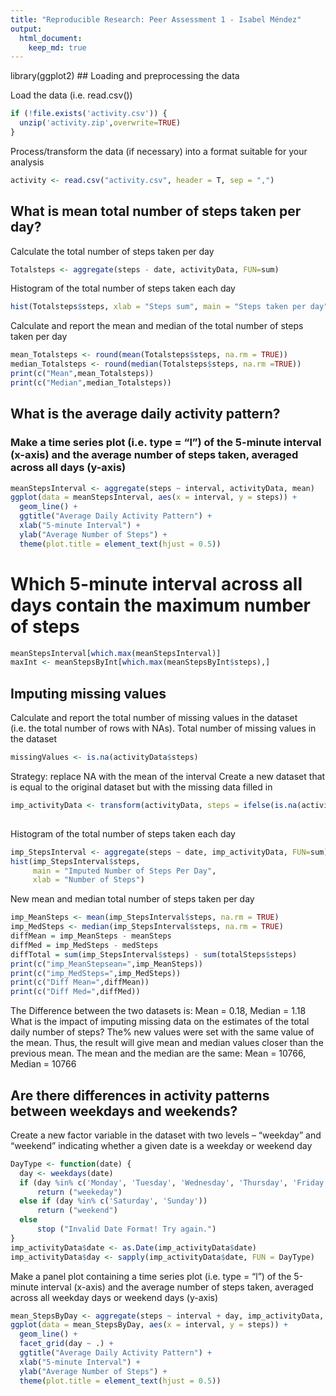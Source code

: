 ```yaml
---
title: "Reproducible Research: Peer Assessment 1 - Isabel Méndez"
output: 
  html_document:
    keep_md: true
---
```


library(ggplot2)
## Loading and preprocessing the data

Load the data  (i.e. read.csv())
```r
if (!file.exists('activity.csv')) {
  unzip('activity.zip',overwrite=TRUE)
}
```
Process/transform the data (if necessary) into a format suitable for your analysis
```r
activity <- read.csv("activity.csv", header = T, sep = ",")
```

## What is mean total number of steps taken per day?

Calculate the total number of steps taken per day
```r
Totalsteps <- aggregate(steps - date, activityData, FUN=sum)
```

Histogram of the total number of steps taken each day
```r
hist(Totalsteps$steps, xlab = "Steps sum", main = "Steps taken per day")
```

Calculate and report the mean and median of the total number of steps taken per day
```r
mean_Totalsteps <- round(mean(Totalsteps$steps, na.rm = TRUE))
median_Totalsteps <- round(median(Totalsteps$steps, na.rm =TRUE))
print(c("Mean",mean_Totalsteps))
print(c("Median",median_Totalsteps))
```


## What is the average daily activity pattern?
### Make a time series plot (i.e. type = "l") of the 5-minute interval (x-axis) and the average number of steps taken, averaged across all days (y-axis)
```r

meanStepsInterval <- aggregate(steps ~ interval, activityData, mean)
ggplot(data = meanStepsInterval, aes(x = interval, y = steps)) +
  geom_line() +
  ggtitle("Average Daily Activity Pattern") +
  xlab("5-minute Interval") +
  ylab("Average Number of Steps") +
  theme(plot.title = element_text(hjust = 0.5))
```
# Which 5-minute interval across all days contain the maximum number of steps
```r

meanStepsInterval[which.max(meanStepsInterval)]
maxInt <- meanStepsByInt[which.max(meanStepsByInt$steps),]
```

## Imputing missing values

Calculate and report the total number of missing values in the dataset (i.e. the total number of rows with NAs).
Total number of missing values in the dataset
```r
missingValues <- is.na(activityData$steps)
```
Strategy: replace  NA with the mean of the interval
Create a new dataset that is equal to the original dataset but with the missing data filled in
```r
imp_activityData <- transform(activityData, steps = ifelse(is.na(activityData$steps), meanStepsInterval$steps[match(activityData$interval, 
                                                                        meanStepsInterval$interval)], activityData$steps))
```

Histogram of the total number of steps taken each day
```r
imp_StepsInterval <- aggregate(steps ~ date, imp_activityData, FUN=sum)
hist(imp_StepsInterval$steps,
     main = "Imputed Number of Steps Per Day",
     xlab = "Number of Steps")
```

New mean and median total number of steps taken per day
```r
imp_MeanSteps <- mean(imp_StepsInterval$steps, na.rm = TRUE)
imp_MedSteps <- median(imp_StepsInterval$steps, na.rm = TRUE)
diffMean = imp_MeanSteps - meanSteps
diffMed = imp_MedSteps - medSteps
diffTotal = sum(imp_StepsInterval$steps) - sum(totalSteps$steps)
print(c("imp_MeanStepsean=",imp_MeanSteps))
print(c("imp_MedSteps=",imp_MedSteps))
print(c("Diff Mean=",diffMean))
print(c("Diff Med=",diffMed))
```
The Difference between the two datasets is: Mean = 0.18, Median = 1.18
What is the impact of imputing missing data on the estimates of the total daily number of steps?
The% new values were set with the same value of the mean. Thus, the result will give mean and median values closer than the previous mean.
The mean and the median are the same: Mean = 10766, Median = 10766


## Are there differences in activity patterns between weekdays and weekends?

Create a new factor variable in the dataset with two levels – “weekday” and “weekend” indicating whether a given date is a weekday or weekend day
```r
DayType <- function(date) {
  day <- weekdays(date)
  if (day %in% c('Monday', 'Tuesday', 'Wednesday', 'Thursday', 'Friday'))
      return ("weekeday")
  else if (day %in% c('Saturday', 'Sunday'))
      return ("weekend")
  else
      stop ("Invalid Date Format! Try again.")
}
imp_activityData$date <- as.Date(imp_activityData$date)
imp_activityData$day <- sapply(imp_activityData$date, FUN = DayType)
```

Make a panel plot containing a time series plot (i.e. type = "l") of the 5-minute interval (x-axis) and the average number of steps taken, averaged across all weekday days or weekend days (y-axis)
```r
mean_StepsByDay <- aggregate(steps ~ interval + day, imp_activityData, mean)
ggplot(data = mean_StepsByDay, aes(x = interval, y = steps)) + 
  geom_line() +
  facet_grid(day ~ .) +
  ggtitle("Average Daily Activity Pattern") +
  xlab("5-minute Interval") +
  ylab("Average Number of Steps") +
  theme(plot.title = element_text(hjust = 0.5))

```
